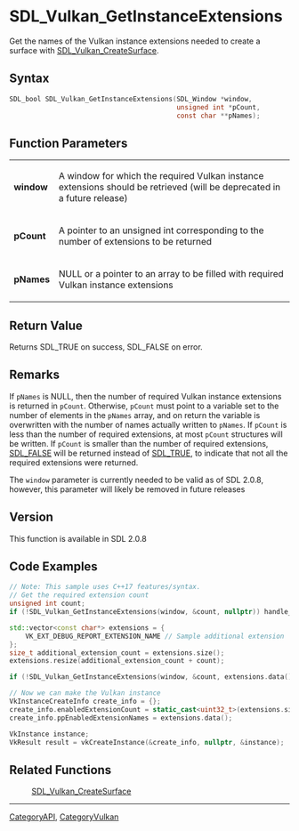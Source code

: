 = SDL_Vulkan_GetInstanceExtensions =

Get the names of the Vulkan instance extensions needed to create a surface with [[SDL_Vulkan_CreateSurface]].

== Syntax ==

<syntaxhighlight lang='c'>
SDL_bool SDL_Vulkan_GetInstanceExtensions(SDL_Window *window,
                                          unsigned int *pCount,
                                          const char **pNames);
</syntaxhighlight>

== Function Parameters ==

{|
|'''window'''
|A window for which the required Vulkan instance extensions should be retrieved (will be deprecated in a future release)
|-
|'''pCount'''
|A pointer to an unsigned int corresponding to the number of extensions to be returned
|-
|'''pNames'''
|NULL or a pointer to an array to be filled with required Vulkan instance extensions
|}

== Return Value ==

Returns SDL_TRUE on success, SDL_FALSE on error.



== Remarks ==

If <code>pNames</code> is NULL, then the number of required Vulkan
instance extensions is returned in <code>pCount</code>. Otherwise,
<code>pCount</code> must point to a variable set to the number of elements
in the <code>pNames</code> array, and on return the variable is overwritten
with the number of names actually written to <code>pNames</code>. If
<code>pCount</code> is less than the number of required extensions, at most
<code>pCount</code> structures will be written. If <code>pCount</code> is
smaller than the number of required extensions, [[SDL_FALSE]] will be
returned instead of [[SDL_TRUE]], to indicate that not all the required
extensions were returned.

The <code>window</code> parameter is currently needed to be valid as of SDL
2.0.8, however, this parameter will likely be removed in future releases

== Version ==

This function is available in SDL 2.0.8



== Code Examples ==

<syntaxhighlight lang='c++'>
// Note: This sample uses C++17 features/syntax.
// Get the required extension count
unsigned int count;
if (!SDL_Vulkan_GetInstanceExtensions(window, &count, nullptr)) handle_error();

std::vector<const char*> extensions = {
    VK_EXT_DEBUG_REPORT_EXTENSION_NAME // Sample additional extension
};
size_t additional_extension_count = extensions.size();
extensions.resize(additional_extension_count + count);

if (!SDL_Vulkan_GetInstanceExtensions(window, &count, extensions.data() + additional_extension_count)) handle_error();

// Now we can make the Vulkan instance
VkInstanceCreateInfo create_info = {};
create_info.enabledExtensionCount = static_cast<uint32_t>(extensions.size());
create_info.ppEnabledExtensionNames = extensions.data();

VkInstance instance;
VkResult result = vkCreateInstance(&create_info, nullptr, &instance);
</syntaxhighlight>

== Related Functions ==

:[[SDL_Vulkan_CreateSurface]]

----
[[CategoryAPI]], [[CategoryVulkan]]


